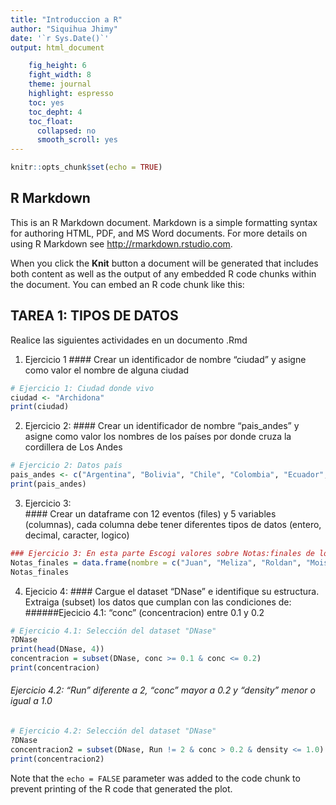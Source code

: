 ```yaml
---
title: "Introduccion a R"
author: "Siquihua Jhimy"
date: '`r Sys.Date()`'
output: html_document

    fig_height: 6
    fight_width: 8
    theme: journal
    highlight: espresso
    toc: yes
    toc_depht: 4
    toc_float:
      collapsed: no
      smooth_scroll: yes
---
```


```r
knitr::opts_chunk$set(echo = TRUE)
```

## R Markdown

This is an R Markdown document. Markdown is a simple formatting syntax for authoring HTML, PDF, and MS Word documents. For more details on using R Markdown see <http://rmarkdown.rstudio.com>.

When you click the **Knit** button a document will be generated that includes both content as well as the output of any embedded R code chunks within the document. You can embed an R code chunk like this:

## TAREA 1: TIPOS DE DATOS

Realice las siguientes actividades en un documento .Rmd

1. Ejercicio 1
#### Crear un identificador de nombre "ciudad" y asigne como valor el nombre de alguna ciudad
```r
# Ejercicio 1: Ciudad donde vivo
ciudad <- "Archidona"
print(ciudad)
```

2. Ejercicio 2: 
#### Crear un identificador de nombre "pais_andes" y asigne como valor los nombres de los países por donde cruza la cordillera de Los Andes

```r
# Ejercicio 2: Datos país
pais_andes <- c("Argentina", "Bolivia", "Chile", "Colombia", "Ecuador", "Perú", "Venezuela")
print(pais_andes)
```

3. Ejercicio 3:  
#### Crear un dataframe con 12 eventos (files) y 5 variables (columnas), cada columna debe tener diferentes tipos de datos (entero, decimal, caracter, logico)

```r
### Ejercicio 3: En esta parte Escogi valores sobre Notas:finales de los diferentes estudiantes
Notas_finales = data.frame(nombre = c("Juan", "Meliza", "Roldan", "Moises", "Pedro", "Lizeth", "Liliana", "Fernanda", "Mishell", "Rosa", "Gabriel", "Luis"), apellido = c("Castro", "Villa", "Roa", "Gualapuro", "Guitierrez", "Sanchez", "Montenegro", "Jimenez", "Toledo", "Alvarado", "Garcia", "Cerda"), numero = c("90", "80", "60", "70", "75", "90", "55", "65", "90", "80", "69", "78"), calificacion = c("8", "9", "9", "7.5", "6", "9", "9", "8", "7", "8.5", "9", "10"), final = c("8", "9", "8", "9", "7.6", "7.8", "8.6", "8.8", "9", "8.7", "9.5", "10"))
Notas_finales
```

4. Ejecicio 4: 
#### Cargue el dataset "DNase" e identifique su estructura. Extraiga (subset) los datos que cumplan con las condiciones de:
######Ejecicio 4.1: "conc" (concentracion) entre 0.1 y 0.2

```r
# Ejercicio 4.1: Selección del dataset "DNase"
?DNase
print(head(DNase, 4))
concentracion = subset(DNase, conc >= 0.1 & conc <= 0.2)
print(concentracion)
```
###### Ejercicio 4.2: "Run" diferente a 2, "conc" mayor a 0.2 y "density" menor o igual a 1.0

```r
# Ejercicio 4.2: Selección del dataset "DNase"
?DNase
concentracion2 = subset(DNase, Run != 2 & conc > 0.2 & density <= 1.0)
print(concentracion2)
```

Note that the `echo = FALSE` parameter was added to the code chunk to prevent printing of the R code that generated the plot.
